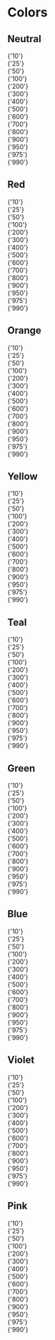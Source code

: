 
<Meta title="Style/Colors" />

# Colors

## Neutral

<div className="flex flex-wrap gap-x-4 gap-y-4 pt-4">
  <div className="before:block before:border before:border-neutral-50 before:w-8 before:h-8 before:bg-neutral-10 before:rounded before:mb-2 text-center text-xs">
    {'10'}
  </div>
  <div className="before:block before:border before:border-neutral-50 before:w-8 before:h-8 before:bg-neutral-25 before:rounded before:mb-2 text-center text-xs">
    {'25'}
  </div>
  <div className="before:block before:border before:border-neutral-50 before:w-8 before:h-8 before:bg-neutral-50 before:rounded before:mb-2 text-center text-xs">
    {'50'}
  </div>
  <div className="before:block before:border before:border-neutral-50 before:w-8 before:h-8 before:bg-neutral-100 before:rounded before:mb-2 text-center text-xs">
    {'100'}
  </div>
  <div className="before:block before:border before:border-neutral-50 before:w-8 before:h-8 before:bg-neutral-200 before:rounded before:mb-2 text-center text-xs">
    {'200'}
  </div>
  <div className="before:block before:border before:border-neutral-50 before:w-8 before:h-8 before:bg-neutral-300 before:rounded before:mb-2 text-center text-xs">
    {'300'}
  </div>
  <div className="before:block before:border before:border-neutral-50 before:w-8 before:h-8 before:bg-neutral-400 before:rounded before:mb-2 text-center text-xs">
    {'400'}
  </div>
  <div className="before:block before:border before:border-neutral-50 before:w-8 before:h-8 before:bg-neutral-500 before:rounded before:mb-2 text-center text-xs">
    {'500'}
  </div>
  <div className="before:block before:border before:border-neutral-50 before:w-8 before:h-8 before:bg-neutral-600 before:rounded before:mb-2 text-center text-xs">
    {'600'}
  </div>
  <div className="before:block before:border before:border-neutral-50 before:w-8 before:h-8 before:bg-neutral-700 before:rounded before:mb-2 text-center text-xs">
    {'700'}
  </div>
  <div className="before:block before:border before:border-neutral-50 before:w-8 before:h-8 before:bg-neutral-800 before:rounded before:mb-2 text-center text-xs">
    {'800'}
  </div>
  <div className="before:block before:border before:border-neutral-50 before:w-8 before:h-8 before:bg-neutral-900 before:rounded before:mb-2 text-center text-xs">
    {'900'}
  </div>
  <div className="before:block before:border before:border-neutral-50 before:w-8 before:h-8 before:bg-neutral-950 before:rounded before:mb-2 text-center text-xs">
    {'950'}
  </div>
  <div className="before:block before:border before:border-neutral-50 before:w-8 before:h-8 before:bg-neutral-975 before:rounded before:mb-2 text-center text-xs">
    {'975'}
  </div>
  <div className="before:block before:border before:border-neutral-50 before:w-8 before:h-8 before:bg-neutral-990 before:rounded before:mb-2 text-center text-xs">
    {'990'}
  </div>
</div>

## Red

<div className="flex flex-wrap gap-x-4 gap-y-4 pt-4">
  <div className="before:block before:border before:border-neutral-50 before:w-8 before:h-8 before:bg-red-10 before:rounded before:mb-2 text-center text-xs">
    {'10'}
  </div>
  <div className="before:block before:border before:border-neutral-50 before:w-8 before:h-8 before:bg-red-25 before:rounded before:mb-2 text-center text-xs">
    {'25'}
  </div>
  <div className="before:block before:border before:border-neutral-50 before:w-8 before:h-8 before:bg-red-50 before:rounded before:mb-2 text-center text-xs">
    {'50'}
  </div>
  <div className="before:block before:border before:border-neutral-50 before:w-8 before:h-8 before:bg-red-100 before:rounded before:mb-2 text-center text-xs">
    {'100'}
  </div>
  <div className="before:block before:border before:border-neutral-50 before:w-8 before:h-8 before:bg-red-200 before:rounded before:mb-2 text-center text-xs">
    {'200'}
  </div>
  <div className="before:block before:border before:border-neutral-50 before:w-8 before:h-8 before:bg-red-300 before:rounded before:mb-2 text-center text-xs">
    {'300'}
  </div>
  <div className="before:block before:border before:border-neutral-50 before:w-8 before:h-8 before:bg-red-400 before:rounded before:mb-2 text-center text-xs">
    {'400'}
  </div>
  <div className="before:block before:border before:border-neutral-50 before:w-8 before:h-8 before:bg-red-500 before:rounded before:mb-2 text-center text-xs">
    {'500'}
  </div>
  <div className="before:block before:border before:border-neutral-50 before:w-8 before:h-8 before:bg-red-600 before:rounded before:mb-2 text-center text-xs">
    {'600'}
  </div>
  <div className="before:block before:border before:border-neutral-50 before:w-8 before:h-8 before:bg-red-700 before:rounded before:mb-2 text-center text-xs">
    {'700'}
  </div>
  <div className="before:block before:border before:border-neutral-50 before:w-8 before:h-8 before:bg-red-800 before:rounded before:mb-2 text-center text-xs">
    {'800'}
  </div>
  <div className="before:block before:border before:border-neutral-50 before:w-8 before:h-8 before:bg-red-900 before:rounded before:mb-2 text-center text-xs">
    {'900'}
  </div>
  <div className="before:block before:border before:border-neutral-50 before:w-8 before:h-8 before:bg-red-950 before:rounded before:mb-2 text-center text-xs">
    {'950'}
  </div>
  <div className="before:block before:border before:border-neutral-50 before:w-8 before:h-8 before:bg-red-975 before:rounded before:mb-2 text-center text-xs">
    {'975'}
  </div>
  <div className="before:block before:border before:border-neutral-50 before:w-8 before:h-8 before:bg-red-990 before:rounded before:mb-2 text-center text-xs">
    {'990'}
  </div>
</div>

## Orange

<div className="flex flex-wrap gap-x-4 gap-y-4 pt-4">
  <div className="before:block before:border before:border-neutral-50 before:w-8 before:h-8 before:bg-orange-10 before:rounded before:mb-2 text-center text-xs">
    {'10'}
  </div>
  <div className="before:block before:border before:border-neutral-50 before:w-8 before:h-8 before:bg-orange-25 before:rounded before:mb-2 text-center text-xs">
    {'25'}
  </div>
  <div className="before:block before:border before:border-neutral-50 before:w-8 before:h-8 before:bg-orange-50 before:rounded before:mb-2 text-center text-xs">
    {'50'}
  </div>
  <div className="before:block before:border before:border-neutral-50 before:w-8 before:h-8 before:bg-orange-100 before:rounded before:mb-2 text-center text-xs">
    {'100'}
  </div>
  <div className="before:block before:border before:border-neutral-50 before:w-8 before:h-8 before:bg-orange-200 before:rounded before:mb-2 text-center text-xs">
    {'200'}
  </div>
  <div className="before:block before:border before:border-neutral-50 before:w-8 before:h-8 before:bg-orange-300 before:rounded before:mb-2 text-center text-xs">
    {'300'}
  </div>
  <div className="before:block before:border before:border-neutral-50 before:w-8 before:h-8 before:bg-orange-400 before:rounded before:mb-2 text-center text-xs">
    {'400'}
  </div>
  <div className="before:block before:border before:border-neutral-50 before:w-8 before:h-8 before:bg-orange-500 before:rounded before:mb-2 text-center text-xs">
    {'500'}
  </div>
  <div className="before:block before:border before:border-neutral-50 before:w-8 before:h-8 before:bg-orange-600 before:rounded before:mb-2 text-center text-xs">
    {'600'}
  </div>
  <div className="before:block before:border before:border-neutral-50 before:w-8 before:h-8 before:bg-orange-700 before:rounded before:mb-2 text-center text-xs">
    {'700'}
  </div>
  <div className="before:block before:border before:border-neutral-50 before:w-8 before:h-8 before:bg-orange-800 before:rounded before:mb-2 text-center text-xs">
    {'800'}
  </div>
  <div className="before:block before:border before:border-neutral-50 before:w-8 before:h-8 before:bg-orange-900 before:rounded before:mb-2 text-center text-xs">
    {'900'}
  </div>
  <div className="before:block before:border before:border-neutral-50 before:w-8 before:h-8 before:bg-orange-950 before:rounded before:mb-2 text-center text-xs">
    {'950'}
  </div>
  <div className="before:block before:border before:border-neutral-50 before:w-8 before:h-8 before:bg-orange-975 before:rounded before:mb-2 text-center text-xs">
    {'975'}
  </div>
  <div className="before:block before:border before:border-neutral-50 before:w-8 before:h-8 before:bg-orange-990 before:rounded before:mb-2 text-center text-xs">
    {'990'}
  </div>
</div>

## Yellow

<div className="flex flex-wrap gap-x-4 gap-y-4 pt-4">
  <div className="before:block before:border before:border-neutral-50 before:w-8 before:h-8 before:bg-yellow-10 before:rounded before:mb-2 text-center text-xs">
    {'10'}
  </div>
  <div className="before:block before:border before:border-neutral-50 before:w-8 before:h-8 before:bg-yellow-25 before:rounded before:mb-2 text-center text-xs">
    {'25'}
  </div>
  <div className="before:block before:border before:border-neutral-50 before:w-8 before:h-8 before:bg-yellow-50 before:rounded before:mb-2 text-center text-xs">
    {'50'}
  </div>
  <div className="before:block before:border before:border-neutral-50 before:w-8 before:h-8 before:bg-yellow-100 before:rounded before:mb-2 text-center text-xs">
    {'100'}
  </div>
  <div className="before:block before:border before:border-neutral-50 before:w-8 before:h-8 before:bg-yellow-200 before:rounded before:mb-2 text-center text-xs">
    {'200'}
  </div>
  <div className="before:block before:border before:border-neutral-50 before:w-8 before:h-8 before:bg-yellow-300 before:rounded before:mb-2 text-center text-xs">
    {'300'}
  </div>
  <div className="before:block before:border before:border-neutral-50 before:w-8 before:h-8 before:bg-yellow-400 before:rounded before:mb-2 text-center text-xs">
    {'400'}
  </div>
  <div className="before:block before:border before:border-neutral-50 before:w-8 before:h-8 before:bg-yellow-500 before:rounded before:mb-2 text-center text-xs">
    {'500'}
  </div>
  <div className="before:block before:border before:border-neutral-50 before:w-8 before:h-8 before:bg-yellow-600 before:rounded before:mb-2 text-center text-xs">
    {'600'}
  </div>
  <div className="before:block before:border before:border-neutral-50 before:w-8 before:h-8 before:bg-yellow-700 before:rounded before:mb-2 text-center text-xs">
    {'700'}
  </div>
  <div className="before:block before:border before:border-neutral-50 before:w-8 before:h-8 before:bg-yellow-800 before:rounded before:mb-2 text-center text-xs">
    {'800'}
  </div>
  <div className="before:block before:border before:border-neutral-50 before:w-8 before:h-8 before:bg-yellow-900 before:rounded before:mb-2 text-center text-xs">
    {'900'}
  </div>
  <div className="before:block before:border before:border-neutral-50 before:w-8 before:h-8 before:bg-yellow-950 before:rounded before:mb-2 text-center text-xs">
    {'950'}
  </div>
  <div className="before:block before:border before:border-neutral-50 before:w-8 before:h-8 before:bg-yellow-975 before:rounded before:mb-2 text-center text-xs">
    {'975'}
  </div>
  <div className="before:block before:border before:border-neutral-50 before:w-8 before:h-8 before:bg-yellow-990 before:rounded before:mb-2 text-center text-xs">
    {'990'}
  </div>
</div>

## Teal

<div className="flex flex-wrap gap-x-4 gap-y-4 pt-4">
  <div className="before:block before:border before:border-neutral-50 before:w-8 before:h-8 before:bg-teal-10 before:rounded before:mb-2 text-center text-xs">
    {'10'}
  </div>
  <div className="before:block before:border before:border-neutral-50 before:w-8 before:h-8 before:bg-teal-25 before:rounded before:mb-2 text-center text-xs">
    {'25'}
  </div>
  <div className="before:block before:border before:border-neutral-50 before:w-8 before:h-8 before:bg-teal-50 before:rounded before:mb-2 text-center text-xs">
    {'50'}
  </div>
  <div className="before:block before:border before:border-neutral-50 before:w-8 before:h-8 before:bg-teal-100 before:rounded before:mb-2 text-center text-xs">
    {'100'}
  </div>
  <div className="before:block before:border before:border-neutral-50 before:w-8 before:h-8 before:bg-teal-200 before:rounded before:mb-2 text-center text-xs">
    {'200'}
  </div>
  <div className="before:block before:border before:border-neutral-50 before:w-8 before:h-8 before:bg-teal-300 before:rounded before:mb-2 text-center text-xs">
    {'300'}
  </div>
  <div className="before:block before:border before:border-neutral-50 before:w-8 before:h-8 before:bg-teal-400 before:rounded before:mb-2 text-center text-xs">
    {'400'}
  </div>
  <div className="before:block before:border before:border-neutral-50 before:w-8 before:h-8 before:bg-teal-500 before:rounded before:mb-2 text-center text-xs">
    {'500'}
  </div>
  <div className="before:block before:border before:border-neutral-50 before:w-8 before:h-8 before:bg-teal-600 before:rounded before:mb-2 text-center text-xs">
    {'600'}
  </div>
  <div className="before:block before:border before:border-neutral-50 before:w-8 before:h-8 before:bg-teal-700 before:rounded before:mb-2 text-center text-xs">
    {'700'}
  </div>
  <div className="before:block before:border before:border-neutral-50 before:w-8 before:h-8 before:bg-teal-800 before:rounded before:mb-2 text-center text-xs">
    {'800'}
  </div>
  <div className="before:block before:border before:border-neutral-50 before:w-8 before:h-8 before:bg-teal-900 before:rounded before:mb-2 text-center text-xs">
    {'900'}
  </div>
  <div className="before:block before:border before:border-neutral-50 before:w-8 before:h-8 before:bg-teal-950 before:rounded before:mb-2 text-center text-xs">
    {'950'}
  </div>
  <div className="before:block before:border before:border-neutral-50 before:w-8 before:h-8 before:bg-teal-975 before:rounded before:mb-2 text-center text-xs">
    {'975'}
  </div>
  <div className="before:block before:border before:border-neutral-50 before:w-8 before:h-8 before:bg-teal-990 before:rounded before:mb-2 text-center text-xs">
    {'990'}
  </div>
</div>

## Green

<div className="flex flex-wrap gap-x-4 gap-y-4 pt-4">
  <div className="before:block before:border before:border-neutral-50 before:w-8 before:h-8 before:bg-green-10 before:rounded before:mb-2 text-center text-xs">
    {'10'}
  </div>
  <div className="before:block before:border before:border-neutral-50 before:w-8 before:h-8 before:bg-green-25 before:rounded before:mb-2 text-center text-xs">
    {'25'}
  </div>
  <div className="before:block before:border before:border-neutral-50 before:w-8 before:h-8 before:bg-green-50 before:rounded before:mb-2 text-center text-xs">
    {'50'}
  </div>
  <div className="before:block before:border before:border-neutral-50 before:w-8 before:h-8 before:bg-green-100 before:rounded before:mb-2 text-center text-xs">
    {'100'}
  </div>
  <div className="before:block before:border before:border-neutral-50 before:w-8 before:h-8 before:bg-green-200 before:rounded before:mb-2 text-center text-xs">
    {'200'}
  </div>
  <div className="before:block before:border before:border-neutral-50 before:w-8 before:h-8 before:bg-green-300 before:rounded before:mb-2 text-center text-xs">
    {'300'}
  </div>
  <div className="before:block before:border before:border-neutral-50 before:w-8 before:h-8 before:bg-green-400 before:rounded before:mb-2 text-center text-xs">
    {'400'}
  </div>
  <div className="before:block before:border before:border-neutral-50 before:w-8 before:h-8 before:bg-green-500 before:rounded before:mb-2 text-center text-xs">
    {'500'}
  </div>
  <div className="before:block before:border before:border-neutral-50 before:w-8 before:h-8 before:bg-green-600 before:rounded before:mb-2 text-center text-xs">
    {'600'}
  </div>
  <div className="before:block before:border before:border-neutral-50 before:w-8 before:h-8 before:bg-green-700 before:rounded before:mb-2 text-center text-xs">
    {'700'}
  </div>
  <div className="before:block before:border before:border-neutral-50 before:w-8 before:h-8 before:bg-green-800 before:rounded before:mb-2 text-center text-xs">
    {'800'}
  </div>
  <div className="before:block before:border before:border-neutral-50 before:w-8 before:h-8 before:bg-green-900 before:rounded before:mb-2 text-center text-xs">
    {'900'}
  </div>
  <div className="before:block before:border before:border-neutral-50 before:w-8 before:h-8 before:bg-green-950 before:rounded before:mb-2 text-center text-xs">
    {'950'}
  </div>
  <div className="before:block before:border before:border-neutral-50 before:w-8 before:h-8 before:bg-green-975 before:rounded before:mb-2 text-center text-xs">
    {'975'}
  </div>
  <div className="before:block before:border before:border-neutral-50 before:w-8 before:h-8 before:bg-green-990 before:rounded before:mb-2 text-center text-xs">
    {'990'}
  </div>
</div>

## Blue

<div className="flex flex-wrap gap-x-4 gap-y-4 pt-4">
  <div className="before:block before:border before:border-neutral-50 before:w-8 before:h-8 before:bg-blue-10 before:rounded before:mb-2 text-center text-xs">
    {'10'}
  </div>
  <div className="before:block before:border before:border-neutral-50 before:w-8 before:h-8 before:bg-blue-25 before:rounded before:mb-2 text-center text-xs">
    {'25'}
  </div>
  <div className="before:block before:border before:border-neutral-50 before:w-8 before:h-8 before:bg-blue-50 before:rounded before:mb-2 text-center text-xs">
    {'50'}
  </div>
  <div className="before:block before:border before:border-neutral-50 before:w-8 before:h-8 before:bg-blue-100 before:rounded before:mb-2 text-center text-xs">
    {'100'}
  </div>
  <div className="before:block before:border before:border-neutral-50 before:w-8 before:h-8 before:bg-blue-200 before:rounded before:mb-2 text-center text-xs">
    {'200'}
  </div>
  <div className="before:block before:border before:border-neutral-50 before:w-8 before:h-8 before:bg-blue-300 before:rounded before:mb-2 text-center text-xs">
    {'300'}
  </div>
  <div className="before:block before:border before:border-neutral-50 before:w-8 before:h-8 before:bg-blue-400 before:rounded before:mb-2 text-center text-xs">
    {'400'}
  </div>
  <div className="before:block before:border before:border-neutral-50 before:w-8 before:h-8 before:bg-blue-500 before:rounded before:mb-2 text-center text-xs">
    {'500'}
  </div>
  <div className="before:block before:border before:border-neutral-50 before:w-8 before:h-8 before:bg-blue-600 before:rounded before:mb-2 text-center text-xs">
    {'600'}
  </div>
  <div className="before:block before:border before:border-neutral-50 before:w-8 before:h-8 before:bg-blue-700 before:rounded before:mb-2 text-center text-xs">
    {'700'}
  </div>
  <div className="before:block before:border before:border-neutral-50 before:w-8 before:h-8 before:bg-blue-800 before:rounded before:mb-2 text-center text-xs">
    {'800'}
  </div>
  <div className="before:block before:border before:border-neutral-50 before:w-8 before:h-8 before:bg-blue-900 before:rounded before:mb-2 text-center text-xs">
    {'900'}
  </div>
  <div className="before:block before:border before:border-neutral-50 before:w-8 before:h-8 before:bg-blue-950 before:rounded before:mb-2 text-center text-xs">
    {'950'}
  </div>
  <div className="before:block before:border before:border-neutral-50 before:w-8 before:h-8 before:bg-blue-975 before:rounded before:mb-2 text-center text-xs">
    {'975'}
  </div>
  <div className="before:block before:border before:border-neutral-50 before:w-8 before:h-8 before:bg-blue-990 before:rounded before:mb-2 text-center text-xs">
    {'990'}
  </div>
</div>

## Violet

<div className="flex flex-wrap gap-x-4 gap-y-4 pt-4">
  <div className="before:block before:border before:border-neutral-50 before:w-8 before:h-8 before:bg-violet-10 before:rounded before:mb-2 text-center text-xs">
    {'10'}
  </div>
  <div className="before:block before:border before:border-neutral-50 before:w-8 before:h-8 before:bg-violet-25 before:rounded before:mb-2 text-center text-xs">
    {'25'}
  </div>
  <div className="before:block before:border before:border-neutral-50 before:w-8 before:h-8 before:bg-violet-50 before:rounded before:mb-2 text-center text-xs">
    {'50'}
  </div>
  <div className="before:block before:border before:border-neutral-50 before:w-8 before:h-8 before:bg-violet-100 before:rounded before:mb-2 text-center text-xs">
    {'100'}
  </div>
  <div className="before:block before:border before:border-neutral-50 before:w-8 before:h-8 before:bg-violet-200 before:rounded before:mb-2 text-center text-xs">
    {'200'}
  </div>
  <div className="before:block before:border before:border-neutral-50 before:w-8 before:h-8 before:bg-violet-300 before:rounded before:mb-2 text-center text-xs">
    {'300'}
  </div>
  <div className="before:block before:border before:border-neutral-50 before:w-8 before:h-8 before:bg-violet-400 before:rounded before:mb-2 text-center text-xs">
    {'400'}
  </div>
  <div className="before:block before:border before:border-neutral-50 before:w-8 before:h-8 before:bg-violet-500 before:rounded before:mb-2 text-center text-xs">
    {'500'}
  </div>
  <div className="before:block before:border before:border-neutral-50 before:w-8 before:h-8 before:bg-violet-600 before:rounded before:mb-2 text-center text-xs">
    {'600'}
  </div>
  <div className="before:block before:border before:border-neutral-50 before:w-8 before:h-8 before:bg-violet-700 before:rounded before:mb-2 text-center text-xs">
    {'700'}
  </div>
  <div className="before:block before:border before:border-neutral-50 before:w-8 before:h-8 before:bg-violet-800 before:rounded before:mb-2 text-center text-xs">
    {'800'}
  </div>
  <div className="before:block before:border before:border-neutral-50 before:w-8 before:h-8 before:bg-violet-900 before:rounded before:mb-2 text-center text-xs">
    {'900'}
  </div>
  <div className="before:block before:border before:border-neutral-50 before:w-8 before:h-8 before:bg-violet-950 before:rounded before:mb-2 text-center text-xs">
    {'950'}
  </div>
  <div className="before:block before:border before:border-neutral-50 before:w-8 before:h-8 before:bg-violet-975 before:rounded before:mb-2 text-center text-xs">
    {'975'}
  </div>
  <div className="before:block before:border before:border-neutral-50 before:w-8 before:h-8 before:bg-violet-990 before:rounded before:mb-2 text-center text-xs">
    {'990'}
  </div>
</div>

## Pink

<div className="flex flex-wrap gap-x-4 gap-y-4 pt-4">
  <div className="before:block before:border before:border-neutral-50 before:w-8 before:h-8 before:bg-pink-10 before:rounded before:mb-2 text-center text-xs">
    {'10'}
  </div>
  <div className="before:block before:border before:border-neutral-50 before:w-8 before:h-8 before:bg-pink-25 before:rounded before:mb-2 text-center text-xs">
    {'25'}
  </div>
  <div className="before:block before:border before:border-neutral-50 before:w-8 before:h-8 before:bg-pink-50 before:rounded before:mb-2 text-center text-xs">
    {'50'}
  </div>
  <div className="before:block before:border before:border-neutral-50 before:w-8 before:h-8 before:bg-pink-100 before:rounded before:mb-2 text-center text-xs">
    {'100'}
  </div>
  <div className="before:block before:border before:border-neutral-50 before:w-8 before:h-8 before:bg-pink-200 before:rounded before:mb-2 text-center text-xs">
    {'200'}
  </div>
  <div className="before:block before:border before:border-neutral-50 before:w-8 before:h-8 before:bg-pink-300 before:rounded before:mb-2 text-center text-xs">
    {'300'}
  </div>
  <div className="before:block before:border before:border-neutral-50 before:w-8 before:h-8 before:bg-pink-400 before:rounded before:mb-2 text-center text-xs">
    {'400'}
  </div>
  <div className="before:block before:border before:border-neutral-50 before:w-8 before:h-8 before:bg-pink-500 before:rounded before:mb-2 text-center text-xs">
    {'500'}
  </div>
  <div className="before:block before:border before:border-neutral-50 before:w-8 before:h-8 before:bg-pink-600 before:rounded before:mb-2 text-center text-xs">
    {'600'}
  </div>
  <div className="before:block before:border before:border-neutral-50 before:w-8 before:h-8 before:bg-pink-700 before:rounded before:mb-2 text-center text-xs">
    {'700'}
  </div>
  <div className="before:block before:border before:border-neutral-50 before:w-8 before:h-8 before:bg-pink-800 before:rounded before:mb-2 text-center text-xs">
    {'800'}
  </div>
  <div className="before:block before:border before:border-neutral-50 before:w-8 before:h-8 before:bg-pink-900 before:rounded before:mb-2 text-center text-xs">
    {'900'}
  </div>
  <div className="before:block before:border before:border-neutral-50 before:w-8 before:h-8 before:bg-pink-950 before:rounded before:mb-2 text-center text-xs">
    {'950'}
  </div>
  <div className="before:block before:border before:border-neutral-50 before:w-8 before:h-8 before:bg-pink-975 before:rounded before:mb-2 text-center text-xs">
    {'975'}
  </div>
  <div className="before:block before:border before:border-neutral-50 before:w-8 before:h-8 before:bg-pink-990 before:rounded before:mb-2 text-center text-xs">
    {'990'}
  </div>
</div>
